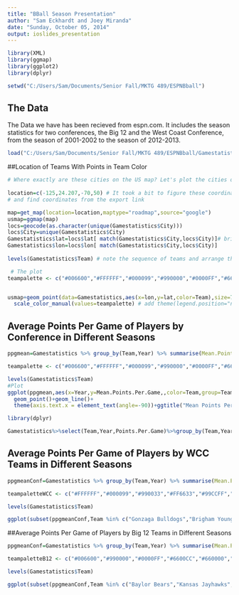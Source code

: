 ```yaml
---
title: "BBall Season Presentation"
author: "Sam Eckhardt and Joey Miranda"
date: "Sunday, October 05, 2014"
output: ioslides_presentation
---
```

```r

library(XML)
library(ggmap)
library(ggplot2)
library(dplyr)

setwd("C:/Users/Sam/Documents/Senior Fall/MKTG 489/ESPNBball")

```


## The Data 

The Data we have has been recieved from espn.com. It includes the season statistics for two conferences, the Big 12 and the West Coast Conference, from the season of 2001-2002 to the season of 2012-2013. 

```r

load("C:/Users/Sam/Documents/Senior Fall/MKTG 489/ESPNBball/Gamestatisticscleaned.rda")

```

##Location of Teams With Points in Team Color

```r

# Where exactly are these cities on the US map? Let's plot the cities of these teams
  
location=c(-125,24.207,-70,50) # It took a bit to figure these coordinates out - zoom to the appropriate location and level using openstreetmap.org 
# and find coordinates from the export link

map=get_map(location=location,maptype="roadmap",source="google")
usmap=ggmap(map)
locs=geocode(as.character(unique(Gamestatistics$City)))
locs$City=unique(Gamestatistics$City) 
Gamestatistics$lat=locs$lat[ match(Gamestatistics$City,locs$City)]# bring latitude and longitude information to main data frame
Gamestatistics$lon=locs$lon[ match(Gamestatistics$City,locs$City)]
 
levels(Gamestatistics$Team) # note the sequence of teams and arrange the colors in palette in corresponding sequence

 # The plot
teampalette <- c("#006600","#FFFFFF","#000099","#990000","#0000FF","#6600CC","#990033","#660000","#FF3300","#FF6633","#99CCFF","#330099","#99CC66","#00CCFF","#009900","#999999","#6633CC","#FF9933","#FF0000", "#FFFF00")


usmap+geom_point(data=Gamestatistics,aes(x=lon,y=lat,color=Team),size=7)+ ggtitle("Location of WCC and Big 12 Schools")+
  scale_color_manual(values=teampalette) # add theme(legend.position="none") if you don't want the legend


```


## Average Points Per Game of Players by Conference in Different Seasons

```r
ppgmean=Gamestatistics %>% group_by(Team,Year) %>% summarise(Mean.Points.Per.Game=mean(Points.Per.Game))

teampalette <- c("#006600","#FFFFFF","#000099","#990000","#0000FF","#6600CC","#990033","#660000","#FF3300","#FF6633","#99CCFF","#330099","#99CC66","#00CCFF","#009900","#999999","#6633CC","#FF9933","#FF0000", "#FFFF00")

levels(Gamestatistics$Team)
#Plot
ggplot(ppgmean,aes(x=Year,y=Mean.Points.Per.Game,,color=Team,group=Team))+
  geom_point()+geom_line()+
  theme(axis.text.x = element_text(angle=-90))+ggtitle("Mean Points Per Game of Players of Different Teams in Different Seasons") +scale_color_manual(values=teampalette)

library(dplyr)

Gamestatistics%>%select(Team,Year,Points.Per.Game)%>%group_by(Team,Year) %>% summarise(Mean.Points.Per.Game=mean(Points.Per.Game))

```

## Average Points Per Game of Players by WCC Teams in Different Seasons

```r
ppgmeanConf=Gamestatistics %>% group_by(Team,Year) %>% summarise(Mean.Points.Per.Game=mean(Points.Per.Game))

teampaletteWCC <- c("#FFFFFF","#000099","#990033","#FF6633","#99CCFF","#330099","#99CC66","#00CCFF","#009900","#999999")

levels(Gamestatistics$Team)

ggplot(subset(ppgmeanConf,Team %in% c("Gonzaga Bulldogs","Brigham Young Cougars","Loyola Marymount Lions","Saint Mary's Gaels","San Francisco Dons", "Pepperdine Waves", "Pacific Tigers","San Diego Toreros","Portland Pilots","Santa Clara Broncos","")),aes(x=Year,y=Mean.Points.Per.Game,color=Team,group=Team))+geom_point()+geom_line()+ggtitle("Mean Points Per Game of Players in the West Coast Conference by Season")+scale_color_manual(values=teampaletteWCC)
```

##Average Points Per Game of Players by Big 12 Teams in Different Seasons

```r
ppgmeanConf=Gamestatistics %>% group_by(Team,Year) %>% summarise(Mean.Points.Per.Game=mean(Points.Per.Game))

teampaletteB12 <- c("#006600","#990000","#0000FF","#6600CC","#660000","#FF3300","#6633CC","#FF9933","#FF0000", "#FFFF00")

levels(Gamestatistics$Team)

ggplot(subset(ppgmeanConf,Team %in% c("Baylor Bears","Kansas Jayhawks","Kansas State Wildcats","Oklahoma Sooners","Oklahoma State Cowboys", "Texas Tech Red Raiders", "TCU Horned Frogs","Texas Longhorns","West Virginia Mountaineers","Iowa State Cyclones","")),aes(x=Year,y=Mean.Points.Per.Game,color=Team,group=Team))+geom_point()+geom_line()+ggtitle("Mean Points Per Game of Players in the Big 12 by Season")+scale_color_manual(values=teampaletteB12)
```

